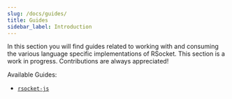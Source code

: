 ```yaml
---
slug: /docs/guides/
title: Guides
sidebar_label: Introduction
---
```


In this section you will find guides related to working with and consuming the various language specific implementations of RSocket. This section is a work in progress. Contributions are always appreciated!

Available Guides:

- [`rsocket-js`](./rsocket-js/index.mdx)
